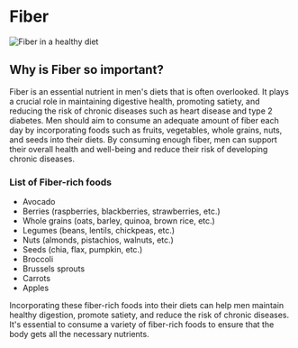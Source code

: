 
<Head>
    <title>Fiber | Guy Guide</title>
    <meta
        name="description"
        content="Fiber and their importance in men's health"
    />
    <meta
        property="og:description"
        content="Guy Guide | Fiber"
    />
</Head>

# Fiber

![Fiber in a healthy diet](/diet/fiber.png)

## Why is Fiber so important?

Fiber is an essential nutrient in men's diets that is often overlooked. It plays a crucial role in maintaining digestive health, promoting satiety, and reducing the risk of chronic diseases such as heart disease and type 2 diabetes. Men should aim to consume an adequate amount of fiber each day by incorporating foods such as fruits, vegetables, whole grains, nuts, and seeds into their diets. By consuming enough fiber, men can support their overall health and well-being and reduce their risk of developing chronic diseases.

### List of Fiber-rich foods

- Avocado
- Berries (raspberries, blackberries, strawberries, etc.)
- Whole grains (oats, barley, quinoa, brown rice, etc.)
- Legumes (beans, lentils, chickpeas, etc.)
- Nuts (almonds, pistachios, walnuts, etc.)
- Seeds (chia, flax, pumpkin, etc.)
- Broccoli
- Brussels sprouts
- Carrots
- Apples

Incorporating these fiber-rich foods into their diets can help men maintain healthy digestion, promote satiety, and reduce the risk of chronic diseases. It's essential to consume a variety of fiber-rich foods to ensure that the body gets all the necessary nutrients.